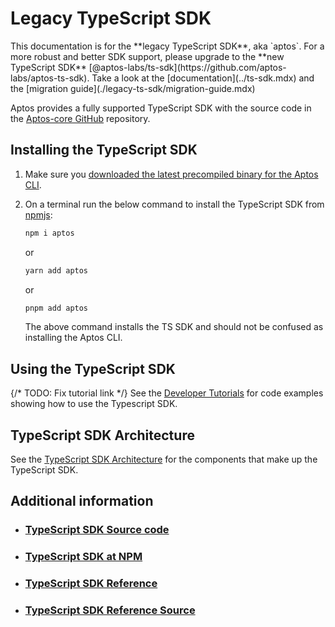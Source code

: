 
# Legacy TypeScript SDK

<Callout type="info">
This documentation is for the **legacy TypeScript SDK**, aka `aptos`. For a more robust and better SDK support, please upgrade to the **new TypeScript SDK** [@aptos-labs/ts-sdk](https://github.com/aptos-labs/aptos-ts-sdk). Take a look at the [documentation](../ts-sdk.mdx) and the [migration guide](./legacy-ts-sdk/migration-guide.mdx)
</Callout>

Aptos provides a fully supported TypeScript SDK with the source code in the [Aptos-core GitHub](https://github.com/aptos-labs/aptos-core/tree/main/ecosystem/typescript/sdk) repository.

## Installing the TypeScript SDK

1. Make sure you [downloaded the latest precompiled binary for the Aptos CLI](../../../build/cli.mdx).
2. On a terminal run the below command to install the TypeScript SDK from [npmjs](https://www.npmjs.com/package/aptos):

   ```bash filename="Terminal"
   npm i aptos
   ```

   or

   ```bash filename="Terminal"
   yarn add aptos
   ```

   or

   ```bash filename="Terminal"
   pnpm add aptos
   ```

   <Callout type="info">
   The above command installs the TS SDK and should not be confused as installing the Aptos CLI.
   </Callout>

## Using the TypeScript SDK

{/* TODO: Fix tutorial link */}
See the [Developer Tutorials](../tutorials/index.md) for code examples showing how to use the Typescript SDK.

## TypeScript SDK Architecture

See the [TypeScript SDK Architecture](./legacy-ts-sdk/typescript-sdk-overview.mdx) for the components that make up the TypeScript SDK.

## Additional information

- ### [TypeScript SDK Source code](https://github.com/aptos-labs/aptos-core/tree/main/ecosystem/typescript/sdk)
- ### [TypeScript SDK at NPM](https://www.npmjs.com/package/aptos)
- ### [TypeScript SDK Reference](https://aptos-labs.github.io/ts-sdk-doc/)
- ### [TypeScript SDK Reference Source](https://github.com/aptos-labs/ts-sdk-doc)
